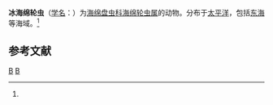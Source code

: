 {{Speciesbox
| taxon = Spongotrochus glacialis
| binomial_authority = (Popofsky, 1908)<ref name='id9131'>{{cite web| url =http://www.bioinfo.cn/db05/BjdwSpecies.php?action=view&id=9131| title =冰海绵轮虫| work =《中国动物物种编目数据库》| publisher =中国科学院微生物研究所| author =中国科学院动物研究所| accessdate =2009-04-16| deadurl =yes| archiveurl =https://web.archive.org/web/20160305055035/http://www.bioinfo.cn/db05/BjdwSpecies.php?action=view&id=9131| archivedate =2016-03-05}}</ref>
}}

'''冰海绵轮虫'''（[[学名|学名]]：{{lang|la|''Spongotrochus glacialis''}}）为[[海绵盘虫科|海绵盘虫科]][[海绵轮虫属|海绵轮虫属]]的动物。分布于[[太平洋|太平洋]]，包括[[东海|东海]]等海域。<ref name='id9131'/>

== 参考文献 ==
{{reflist}}

{{Taxonbar|from=Q10895474}}

[[Category:海绵轮虫属|B]]
[[Category:1908年描述的动物|B]]


{{放射虫小作品}}